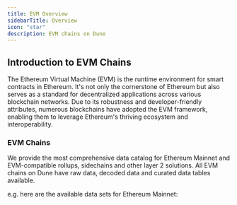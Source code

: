```yaml
---
title: EVM Overview
sidebarTitle: Overview
icon: "star"
description: EVM chains on Dune
---
```



## Introduction to EVM Chains

The Ethereum Virtual Machine (EVM) is the runtime environment for smart contracts in Ethereum. It's not only the cornerstone of Ethereum but also serves as a standard for decentralized applications across various blockchain networks. Due to its robustness and developer-friendly attributes, numerous blockchains have adopted the EVM framework, enabling them to leverage Ethereum's thriving ecosystem and interoperability.

### EVM Chains

We provide the most comprehensive data catalog for Ethereum Mainnet and EVM-compatible rollups, sidechains and other layer 2 solutions. 
All EVM chains on Dune have raw data, decoded data and curated data tables available. 

e.g. here are the available data sets for Ethereum Mainnet:

<CardGroup cols={3}>
  <Card title="Raw data" icon="bolt" href="./ethereum/raw/transactions">
    </Card>
  <Card title="Decoded data" icon="file" href="./ethereum/decoded/overview">
  </Card>
    <Card title="Curated data" icon="star" href="/data-catalog/curated/overview"></Card>
</CardGroup>

<div>
  <DuneEmbed qID="3695907" vID="6218008" height="600px" />
</div>


